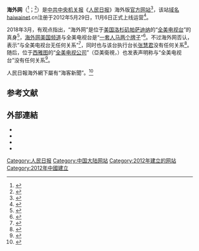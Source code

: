 {{Infobox website
| name           = 海外网
| logo           = 
| logo_size      = 
| type           = 
| location       = {{PRC}}[[北京市|北京市]][[朝阳区|朝阳区]]金台西路2号院 [[人民日报社|人民日报社]]19号楼
| owner          = [[人民日报社|人民日报社]]
| editor         = 
| url            = [http://www.haiwainet.cn/ www.haiwainet.cn]
| alexa          =
| launch_date    = 2012年5月29日<ref>{{Cite web |title=HaiWaiNet.cn WHOIS, DNS, & Domain Info – DomainTools |url=https://whois.domaintools.com/cntimes.info |accessdate=2020-09-21 |publisher=[[WHOIS|WHOIS]]}}</ref>
| language           = 
| current_status = 
}}

'''海外网'''（{{lang-en|=_en|Haiwai Net}}<ref name="FengHe2019">{{Cite book |url=https://books.google.com/books?id=zfeCDwAAQBAJ&pg=PT350 |title=Chinese Scholars and Foreign Policy: Debating International Relations |last2=Kai He |last3=Yan Xuetong |date=4 January 2019 |publisher=Taylor & Francis |isbn=978-0-429-63906-7 |pages=350– |author1=Huiyun Feng}}</ref>；{{lang|en|Overseas Net}}<ref name="Lin2019">{{Cite book |url=https://books.google.com/books?id=shKLDwAAQBAJ&pg=PA48 |title=Taiwan’s Party Politics and Cross-Strait Relations in Evolution (2008–2018) |last=Gang Lin |date=1 March 2019 |publisher=[[Springer|Springer]] |isbn=9789811358142 |pages=49–}}</ref>）是[[中共中央|中共中央]][[机关报|机关报]]《[[人民日报|人民日报]]》海外版[[官方网站|官方网站]]<ref>{{Cite web |title=北大清華招生罵戰暴露中國大學功利主義 |url=https://cn.nytimes.com/education/20150701/c01sino-rivalry/zh-hant/ |accessdate=2020年9月12日 |date=2015年7月1日 |publisher=[[纽约时报|纽约时报]] |dead-url=no |archive-date=2015年7月8日 |archive-url=https://web.archive.org/web/20150708000952/http://cn.nytimes.com/education/20150701/c01sino-rivalry/zh-hant/}}</ref>，该站[[域名|域名]]haiwainet.cn注册于2012年5月29日，11月6日正式上线运营<ref>{{Cite web |title=人民日報海外網 澳門頻道正式上線 |url=http://www.chengpou.com.mo/dailynews/104050.html |date=2015-04-29 |publisher=[[正报|正报]]}}</ref>。

2018年3月，有观点指出，“海外网”是位于[[美国|美国]][[洛杉矶|洛杉矶]][[帕萨迪纳|帕萨迪纳]]的“[[全美电视台|全美电视台]]”的真身<ref>{{Cite web |title=被“白眼事件”带出的中国海外“伪媒体” |url=https://www.bbc.com/zhongwen/simp/chinese-news-43434175 |accessdate=2020年9月12日 |date=2018年3月16日 |publisher=[[BBC中文网|BBC中文网]] |dead-url=no |archive-date=2020年8月24日 |archive-url=https://web.archive.org/web/20200824102424/https://www.bbc.com/zhongwen/simp/chinese-news-43434175}}</ref>，[[海外网美国频道|海外网美国频道]]与全美电视台是“[[一个机构两块牌子|一套人马两个牌子]]”<ref>{{Cite web |title=党媒紧急声明！与全美电视台无任何关系 |url=https://www.boxun.com/news/gb/china/2018/03/201803160338.shtml |accessdate=2020年9月12日 |date=2018年3月16日 |dead-url=no |website=[[博讯新闻网|博讯新闻网]] |archive-date=2018年4月19日 |archive-url=https://web.archive.org/web/20180419161859/http://www.boxun.com/news/gb/china/2018/03/201803160338.shtml}}</ref>。不过海外网否认，表示“与全美电视台无任何关系”<ref>{{Cite web |title=“全美电视台”原来是一家只有一个信箱而没有办公室的“皮包电视台” |url=https://www.rfi.fr/cn/中国/20180318-全美电视台原来是只有一个邮箱没有办公室的 |accessdate=2020年9月12日 |date=2018年3月18日 |dead-url=no |website=[[法广|法广]] |archive-date=2020年2月25日 |archive-url=https://web.archive.org/web/20200225202008/http://www.rfi.fr/cn/%E4%B8%AD%E5%9B%BD/20180318-%E5%85%A8%E7%BE%8E%E7%94%B5%E8%A7%86%E5%8F%B0%E5%8E%9F%E6%9D%A5%E6%98%AF%E5%8F%AA%E6%9C%89%E4%B8%80%E4%B8%AA%E9%82%AE%E7%AE%B1%E6%B2%A1%E6%9C%89%E5%8A%9E<!---->%E5%85%AC%E5%AE%A4%E7%9A%84}}</ref>，同时也与该台执行台长[[张慧君|张慧君]]没有任何关系<ref>{{Cite web |title=人民日报海外网表态素不相识 红衣女记者身份疑造假 |url=https://www.dwnews.com/%E4%B8%AD%E5%9B%BD/60046114/%E4%BA%BA%E6%B0%91%E6%97%A5%E6%8A%A5%E6%B5%B7%E5%A4%96%E7%BD%91%E8%A1%A8%E6%80%81%E7%B4%A0%E4%B8%8D<!-- --->%E7%9B%B8%E8%AF%86%E7%BA%A2%E8%A1%A3%E5%A5%B3%E8%AE%B0%E8%80%85%E8%BA%AB%E4%BB%BD%E7%96%91%E9%80%A0%E5%81%87 |author=褚文 |date=2018-03-15 |publisher=[[多维新闻|多维新闻]]}}</ref>。随后，位于[[西雅图|西雅图]]的“[[全美电视公司|全美电视公司]]”（亞美衛視，{{lang|en|AAT Television Corporation}}）也发表声明称与“全美电视台”没有任何关系<ref>{{Cite web |title=记者实地调查：全美电视台只是一个邮箱 |url=https://www.dwnews.com/www.dwnews.com/全球/60046591/ |author=野阔 |date=2018-03-19 |publisher=[[多维新闻|多维新闻]] }}{{Dead link}}</ref>。

人民日報海外網下屬有“海客新聞”。<ref>{{cite news |title=海客新闻 |url=https://weibo.com/u/7360594450?from=page_100505_profile&wvr=6&mod=like}}</ref>

==参考文献==
{{Reflist}} 

==外部連結==
*{{official|http://www.haiwainet.cn}}
*{{sinaweibo|haiwainet}}
*{{sinaweibo|u/7360594450|海客新聞}}
*{{sinaweibo|u/7512478671|海客視頻}}

[[Category:人民日报|Category:人民日报]]
[[Category:中国大陆网站|Category:中国大陆网站]]
[[Category:2012年建立的网站|Category:2012年建立的网站]]
[[Category:2012年中國建立|Category:2012年中國建立]]